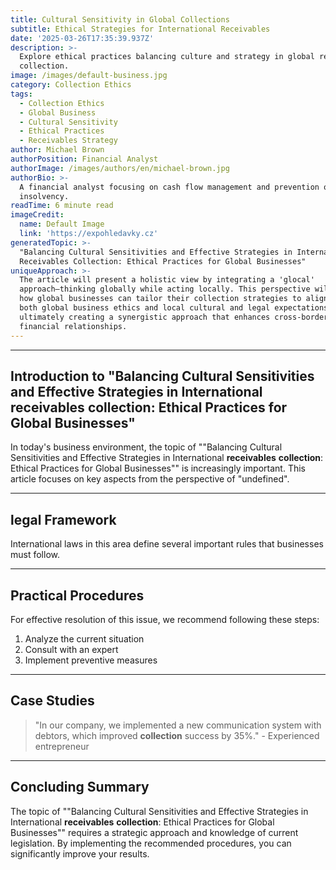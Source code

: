 ```yaml
---
title: Cultural Sensitivity in Global Collections
subtitle: Ethical Strategies for International Receivables
date: '2025-03-26T17:35:39.937Z'
description: >-
  Explore ethical practices balancing culture and strategy in global receivables
  collection.
image: /images/default-business.jpg
category: Collection Ethics
tags:
  - Collection Ethics
  - Global Business
  - Cultural Sensitivity
  - Ethical Practices
  - Receivables Strategy
author: Michael Brown
authorPosition: Financial Analyst
authorImage: /images/authors/en/michael-brown.jpg
authorBio: >-
  A financial analyst focusing on cash flow management and prevention of payment
  insolvency.
readTime: 6 minute read
imageCredit:
  name: Default Image
  link: 'https://expohledavky.cz'
generatedTopic: >-
  "Balancing Cultural Sensitivities and Effective Strategies in International
  Receivables Collection: Ethical Practices for Global Businesses"
uniqueApproach: >-
  The article will present a holistic view by integrating a 'glocal'
  approach—thinking globally while acting locally. This perspective will explore
  how global businesses can tailor their collection strategies to align with
  both global business ethics and local cultural and legal expectations,
  ultimately creating a synergistic approach that enhances cross-border
  financial relationships.
---
```





---

## Introduction to "Balancing Cultural Sensitivities and Effective Strategies in International **receivables** **collection**: Ethical Practices for Global Businesses"

In today's business environment, the topic of ""Balancing Cultural Sensitivities and Effective Strategies in International **receivables** **collection**: Ethical Practices for Global Businesses"" is increasingly important. This article focuses on key aspects from the perspective of "undefined".



---

## **legal** Framework

International laws in this area define several important rules that businesses must follow.



---

## Practical Procedures

For effective resolution of this issue, we recommend following these steps:

1. Analyze the current situation
2. Consult with an expert
3. Implement preventive measures



---

## Case Studies

> "In our company, we implemented a new communication system with debtors, which improved **collection** success by 35%." - Experienced entrepreneur



---

## Concluding Summary

The topic of ""Balancing Cultural Sensitivities and Effective Strategies in International **receivables** **collection**: Ethical Practices for Global Businesses"" requires a strategic approach and knowledge of current legislation. By implementing the recommended procedures, you can significantly improve your results.
